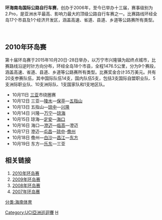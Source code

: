 '''环海南岛国际公路自行车赛'''，创办于2006年，至今已举办十三届，赛事级别为2.Pro，是亚洲水平最高、影响力最大的顶级公路自行车赛之一。比赛路线环经全岛17个市县及1个经济开发区，涵盖高速、省道、县道、乡道等公路赛所有类型。

　　
== 2010年环岛赛 ==
第十届环岛赛于2015年10月20日-28日举办，以万宁市兴隆镇为起终点城市，比赛路线沿逆时针方向分布，环经全岛18个市县，全程1476.5公里，分为9个赛段，涵盖高速、省道、县道、乡道等公路赛所有类型。比赛奖金合计35万美元。共有20支参赛队伍，其中国际队伍14支，国内队伍5支，包括3支国际自盟职业队、5支洲际职业队、10支洲际队、1支国家队和1支地区队。

*10月11日 [[三亚|三亚]]市绕圈赛 
*10月12日 三亚—[[陵水|陵水]]—[[保亭|保亭]]—[[五指山|五指山]] 
*10月13日 五指山—[[琼中|琼中]]—[[兴隆|兴隆]] 
*10月14日 兴隆—[[万宁市|万宁]]—[[琼海|琼海]] 
*10月15日 琼海—[[定安|定安]]—[[海口|海口]] 
*10月16日 海口—[[澄迈|澄迈]]—[[临高|临高]]—澄迈 
*10月17日 澄迈—[[屯昌|屯昌]]—[[琼中|琼中]]-[[儋州|儋州]] 
*10月18日 儋州—[[白沙黎族自治縣|白沙]]—[[昌江|昌江]]—[[东方|东方]] 
*10月19日 东方—[[乐东|乐东]]—三亚 

== 相关链接 ==

#[http://www.tohcr.com/index2010.php 2010年环岛赛] {{Wayback|url=http://www.tohcr.com/index2010.php |date=20101205024733 }}
#[https://web.archive.org/web/20101205055747/http://www.tohcr.com/index2009.php 2009年环岛赛]
#[https://web.archive.org/web/20101224140838/http://cycle2008.hinews.cn/ 2008年环岛赛]
#[https://web.archive.org/web/20101231104749/http://www.hinews.cn/news/zt07/huan_dzxc/index.html 2007年环岛赛]

[[分类:海南体育|分类:海南体育]]
[[Category:UCI亞洲巡迴賽|Category:UCI亞洲巡迴賽]]
[[Category:中国自行车竞赛|H]]